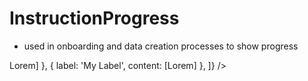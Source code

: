 
<Meta title="InstructionProgress" component={InstructionProgress} />

# InstructionProgress

-   used in onboarding and data creation processes to show progress

<Story name="InstructionProgress">
    <InstructionProgress
        currentIndex={0}
        instructions={[
            { label: 'My Label', content: [<Heading>Lorem</Heading>] },
            { label: 'My Label', content: [<Heading>Lorem</Heading>] },
        ]}
    />
</Story>

